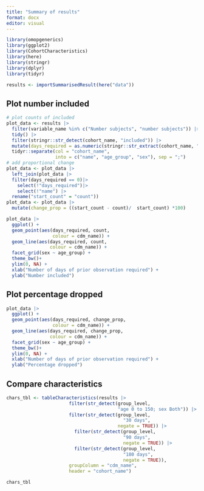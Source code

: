 ```yaml
---
title: "Summary of results"
format: docx
editor: visual
---
```


```r
library(omopgenerics)
library(ggplot2)
library(CohortCharacteristics)
library(here)
library(stringr)
library(dplyr)
library(tidyr)

results <- importSummarisedResult(here("data"))
```

## Plot number included 
```r
# plot counts of included
plot_data <- results |>
  filter(variable_name %in% c("Number subjects", "number subjects")) |>
  tidy() |>
  filter(stringr::str_detect(cohort_name, "included")) |>
  mutate(days_required = as.numeric(stringr::str_extract(cohort_name, "\\d+"))) |>
  tidyr::separate(col = "cohort_name",
                  into = c("name", "age_group", "sex"), sep = ";")
# add proportional change
plot_data <- plot_data |>
  left_join(plot_data |>
  filter(days_required == 0)|>
    select(!"days_required")|>
    select(!"name") |>
  rename("start_count" = "count"))
plot_data <- plot_data |>
  mutate(change_prop = ((start_count - count)/  start_count) *100)
```


```r
plot_data |>
  ggplot() +
  geom_point(aes(days_required, count,
                 colour = cdm_name)) +
  geom_line(aes(days_required, count,
                colour = cdm_name)) +
  facet_grid(sex ~ age_group) +
  theme_bw()+
  ylim(0, NA) +
  xlab("Number of days of prior observation required") +
  ylab("Number included")
```

## Plot percentage dropped
```r
plot_data |>
  ggplot() +
  geom_point(aes(days_required, change_prop,
                 colour = cdm_name)) +
  geom_line(aes(days_required, change_prop,
                colour = cdm_name)) +
  facet_grid(sex ~ age_group) +
  theme_bw()+
  ylim(0, NA) +
  xlab("Number of days of prior observation required") +
  ylab("Percentage dropped")
```


## Compare characteristics
```r
chars_tbl <- tableCharacteristics(results |>
                       filter(str_detect(group_level,
                                         "age 0 to 150; sex Both")) |>
                       filter(str_detect(group_level,
                                           "30 days",
                                         negate = TRUE)) |>
                         filter(str_detect(group_level,
                                           "90 days",
                                           negate = TRUE)) |>
                         filter(str_detect(group_level,
                                           "180 days",
                                           negate = TRUE)),
                       groupColumn = "cdm_name", 
                       header = "cohort_name")

chars_tbl
```


